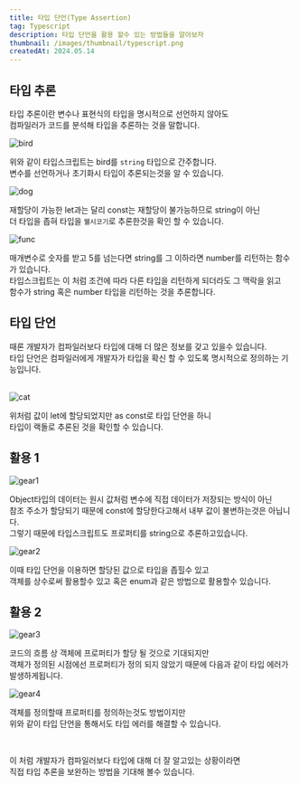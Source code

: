 ```yaml
---
title: 타입 단언(Type Assertion)
tag: Typescript
description: 타입 단언을 활용 할수 있는 방법들을 알아보자
thumbnail: /images/thumbnail/typescript.png
createdAt: 2024.05.14
---
```


## 타입 추론

타입 추론이란 변수나 표현식의 타입을 명시적으로 선언하지 않아도 <br/>
컴파일러가 코드를 분석해 타입을 추론하는 것을 말합니다.

![bird](/images/posts/React/type-assertion/bird.png)

위와 같이 타입스크립트는 bird를 `string` 타입으로 간주합니다.<br />
변수를 선언하거나 초기화시 타입이 추론되는것을 알 수 있습니다.
<br/>

![dog](/images/posts/React/type-assertion/dog.png)

재할당이 가능한 let과는 달리 const는 재할당이 불가능하므로 string이 아닌 <br/>
더 타입을 좁혀 타입을 `웰시코기`로 추론한것을 확인 할 수 있습니다.
<br/>

![func](/images/posts/React/type-assertion/func.png)

매개변수로 숫자를 받고 5를 넘는다면 string를 그 이하라면 number를 리턴하는 함수가 있습니다. <br/>
타입스크립트는 이 처럼 조건에 따라 다른 타입을 리턴하게 되더라도 그 맥락을 읽고 <br/>
함수가 string 혹은 number 타입을 리턴하는 것을 추론합니다.

## 타입 단언

때론 개발자가 컴파일러보다 타입에 대해 더 많은 정보를 갖고 있을수 있습니다. <br/>
타입 단언은 컴파일러에게 개발자가 타입을 확신 할 수 있도록 명시적으로 정의하는 기능입니다. <br/>
<br/>

![cat](/images/posts/React/type-assertion/cat.png)

위처럼 값이 let에 할당되었지만 as const로 타입 단언을 하니 <br/>
타입이 랙돌로 추론된 것을 확인할 수 있습니다.

## 활용 1

![gear1](/images/posts/React/type-assertion/gear1.png)

Object타입의 데이터는 원시 값처럼 변수에 직접 데이터가 저장되는 방식이 아닌 <br/>
참조 주소가 할당되기 때문에 const에 할당한다고해서 내부 값이 불변하는것은 아닙니다. <br/>
그렇기 때문에 타입스크립트도 프로퍼티를 string으로 추론하고있습니다.
<br/>

![gear2](/images/posts/React/type-assertion/gear2.png)

이때 타입 단언을 이용하면 할당된 값으로 타입을 좁힐수 있고 <br/>
객체를 상수로써 활용할수 있고 혹은 enum과 같은 방법으로 활용할수 있습니다.

## 활용 2

![gear3](/images/posts/React/type-assertion/gear3.png)

코드의 흐름 상 객체에 프로퍼티가 할당 될 것으로 기대되지만 <br/>
객체가 정의된 시점에선 프로퍼티가 정의 되지 않았기 때문에 다음과 같이 타입 에러가 발생하게됩니다.

![gear4](/images/posts/React/type-assertion/gear4.png)

객체를 정의할때 프로퍼티를 정의하는것도 방법이지만 <br/>
위와 같이 타입 단언을 통해서도 타입 에러를 해결할 수 있습니다.

<br/>

이 처럼 개발자가 컴파일러보다 타입에 대해 더 잘 알고있는 상황이라면 <br/>
직접 타입 추론을 보완하는 방법을 기대해 볼수 있습니다.